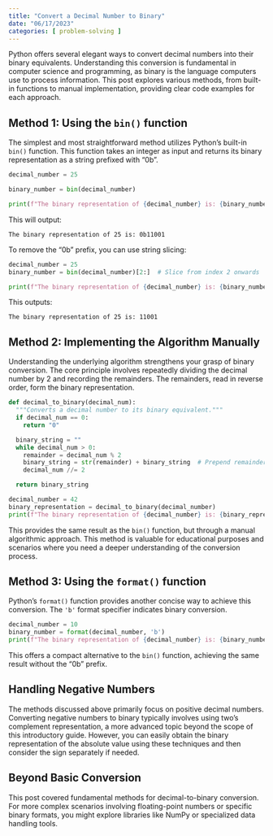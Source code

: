```yaml
---
title: "Convert a Decimal Number to Binary"
date: "06/17/2023"
categories: [ problem-solving ]
---
```



Python offers several elegant ways to convert decimal numbers into their binary equivalents.  Understanding this conversion is fundamental in computer science and programming, as binary is the language computers use to process information. This post explores various methods, from built-in functions to manual implementation, providing clear code examples for each approach.

## Method 1: Using the `bin()` function

The simplest and most straightforward method utilizes Python's built-in `bin()` function. This function takes an integer as input and returns its binary representation as a string prefixed with "0b".

```python
decimal_number = 25

binary_number = bin(decimal_number)

print(f"The binary representation of {decimal_number} is: {binary_number}")
```

This will output:

```
The binary representation of 25 is: 0b11001
```

To remove the "0b" prefix, you can use string slicing:

```python
decimal_number = 25
binary_number = bin(decimal_number)[2:]  # Slice from index 2 onwards

print(f"The binary representation of {decimal_number} is: {binary_number}")
```

This outputs:

```
The binary representation of 25 is: 11001
```


## Method 2: Implementing the Algorithm Manually

Understanding the underlying algorithm strengthens your grasp of binary conversion.  The core principle involves repeatedly dividing the decimal number by 2 and recording the remainders. The remainders, read in reverse order, form the binary representation.

```python
def decimal_to_binary(decimal_num):
  """Converts a decimal number to its binary equivalent."""
  if decimal_num == 0:
    return "0"

  binary_string = ""
  while decimal_num > 0:
    remainder = decimal_num % 2
    binary_string = str(remainder) + binary_string  # Prepend remainder
    decimal_num //= 2

  return binary_string

decimal_number = 42
binary_representation = decimal_to_binary(decimal_number)
print(f"The binary representation of {decimal_number} is: {binary_representation}")

```

This provides the same result as the `bin()` function, but through a manual algorithmic approach.  This method is valuable for educational purposes and scenarios where you need a deeper understanding of the conversion process.


## Method 3: Using the `format()` function

Python's `format()` function provides another concise way to achieve this conversion. The `'b'` format specifier indicates binary conversion.

```python
decimal_number = 10
binary_number = format(decimal_number, 'b')
print(f"The binary representation of {decimal_number} is: {binary_number}")
```

This offers a compact alternative to the `bin()` function, achieving the same result without the "0b" prefix.


## Handling Negative Numbers

The methods discussed above primarily focus on positive decimal numbers.  Converting negative numbers to binary typically involves using two's complement representation, a more advanced topic beyond the scope of this introductory guide.  However,  you can easily obtain the binary representation of the absolute value using these techniques and then consider the sign separately if needed.

##  Beyond Basic Conversion

This post covered fundamental methods for decimal-to-binary conversion.  For more complex scenarios involving floating-point numbers or specific binary formats, you might explore libraries like NumPy or specialized data handling tools.

